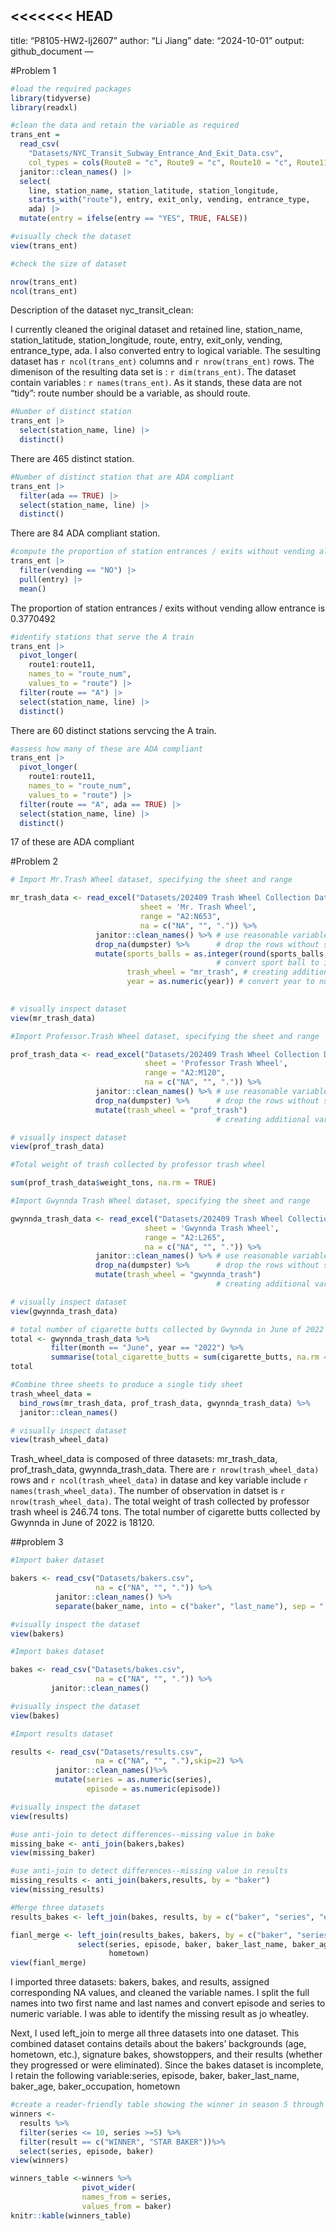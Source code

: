 <<<<<<< HEAD
---
title: "P8105-HW2-lj2607"
author: "Li Jiang"
date: "2024-10-01"
output: github_document
---

#Problem 1

```r
#load the required packages
library(tidyverse)
library(readxl)
```

```r
#clean the data and retain the variable as required 
trans_ent = 
  read_csv(
    "Datasets/NYC_Transit_Subway_Entrance_And_Exit_Data.csv",
    col_types = cols(Route8 = "c", Route9 = "c", Route10 = "c", Route11 = "c")) |> 
  janitor::clean_names() |> 
  select(
    line, station_name, station_latitude, station_longitude, 
    starts_with("route"), entry, exit_only, vending, entrance_type, 
    ada) |> 
  mutate(entry = ifelse(entry == "YES", TRUE, FALSE))

#visually check the dataset
view(trans_ent)
```

```r
#check the size of dataset

nrow(trans_ent)
ncol(trans_ent)
```

Description of the dataset nyc_transit_clean:

I currently cleaned the original dataset and retained line, station_name, station_latitude, station_longitude, route, entry, exit_only, vending, entrance_type, ada. I also converted entry to logical variable. The sesulting dataset has `r ncol(trans_ent)` columns and `r nrow(trans_ent)` rows. The dimenison of the resulting data set is : `r dim(trans_ent)`. The dataset contain variables : `r names(trans_ent)`. As it stands, these data are not "tidy": route number should be a variable, as should route.

```r
#Number of distinct station
trans_ent |> 
  select(station_name, line) |> 
  distinct()
```
There are 465 distinct station.

```r
#Number of distinct station that are ADA compliant
trans_ent |> 
  filter(ada == TRUE) |> 
  select(station_name, line) |> 
  distinct()
```
There are 84 ADA compliant station.

```r
#compute the proportion of station entrances / exits without vending allow entrance
trans_ent |> 
  filter(vending == "NO") |> 
  pull(entry) |> 
  mean()
```
The proportion of station entrances / exits without vending allow entrance is 0.3770492


```r
#identify stations that serve the A train
trans_ent |> 
  pivot_longer(
    route1:route11,
    names_to = "route_num",
    values_to = "route") |> 
  filter(route == "A") |> 
  select(station_name, line) |> 
  distinct()
```

There are 60 distinct stations servcing the A train.

```r
#assess how many of these are ADA compliant
trans_ent |> 
  pivot_longer(
    route1:route11,
    names_to = "route_num",
    values_to = "route") |> 
  filter(route == "A", ada == TRUE) |> 
  select(station_name, line) |> 
  distinct()
```

17 of these are ADA compliant


#Problem 2

```r
# Import Mr.Trash Wheel dataset, specifying the sheet and range

mr_trash_data <- read_excel("Datasets/202409 Trash Wheel Collection Data.xlsx",
                             sheet = 'Mr. Trash Wheel',
                             range = "A2:N653",
                             na = c("NA", "", ".")) %>% 
                   janitor::clean_names() %>% # use reasonable variable names
                   drop_na(dumpster) %>%      # drop the rows without specific dumpster                                                           information
                   mutate(sports_balls = as.integer(round(sports_balls,digits = 0)),
                                              # convert sport ball to integer variable
                          trash_wheel = "mr_trash", # creating additional variable recording                                                            trash_wheel           
                          year = as.numeric(year)) # convert year to numerical variable
                                             

# visually inspect dataset
view(mr_trash_data)
```

```r
#Import Professor.Trash Wheel dataset, specifying the sheet and range

prof_trash_data <- read_excel("Datasets/202409 Trash Wheel Collection Data.xlsx",
                              sheet = 'Professor Trash Wheel',
                              range = "A2:M120",
                              na = c("NA", "", ".")) %>% 
                   janitor::clean_names() %>% # use reasonable variable names
                   drop_na(dumpster) %>%      # drop the rows without specific dumpster                                                           information
                   mutate(trash_wheel = "prof_trash") 
                                              # creating additional variable recording trash_wheel        

# visually inspect dataset
view(prof_trash_data)

#Total weight of trash collected by professor trash wheel

sum(prof_trash_data$weight_tons, na.rm = TRUE)
```

```r
#Import Gwynnda Trash Wheel dataset, specifying the sheet and range

gwynnda_trash_data <- read_excel("Datasets/202409 Trash Wheel Collection Data.xlsx",
                              sheet = 'Gwynnda Trash Wheel',
                              range = "A2:L265",
                              na = c("NA", "", ".")) %>% 
                   janitor::clean_names() %>% # use reasonable variable names
                   drop_na(dumpster) %>%      # drop the rows without specific dumpster                                                           information
                   mutate(trash_wheel = "gwynnda_trash") 
                                              # creating additional variable recording trash_wheel        

# visually inspect dataset
view(gwynnda_trash_data)

# total number of cigarette butts collected by Gwynnda in June of 2022
total <- gwynnda_trash_data %>%
         filter(month == "June", year == "2022") %>%
         summarise(total_cigarette_butts = sum(cigarette_butts, na.rm = TRUE))
total
```

```r
#Combine three sheets to produce a single tidy sheet
trash_wheel_data = 
  bind_rows(mr_trash_data, prof_trash_data, gwynnda_trash_data) %>% 
  janitor::clean_names()

# visually inspect dataset
view(trash_wheel_data)
```

Trash_wheel_data is composed of three datasets: mr_trash_data, prof_trash_data, gwynnda_trash_data. There are `r nrow(trash_wheel_data)` rows and `r ncol(trash_wheel_data)` in datase and key variable include `r names(trash_wheel_data)`. The number of observation in datset is `r nrow(trash_wheel_data)`. The total weight of trash collected by professor trash wheel is 246.74 tons. The total number of cigarette butts collected by Gwynnda in June of 2022 is 18120.


##problem 3

```r
#Import baker dataset

bakers <- read_csv("Datasets/bakers.csv",
                   na = c("NA", "", ".")) %>%
          janitor::clean_names() %>%
          separate(baker_name, into = c("baker", "last_name"), sep = " ")

#visually inspect the dataset
view(bakers)
```

```r
#Import bakes dataset

bakes <- read_csv("Datasets/bakes.csv",
                   na = c("NA", "", ".")) %>%
         janitor::clean_names()

#visually inspect the dataset
view(bakes)
```

```r
#Import results dataset

results <- read_csv("Datasets/results.csv",
                   na = c("NA", "", "."),skip=2) %>%
          janitor::clean_names()%>%
          mutate(series = as.numeric(series),
                 episode = as.numeric(episode))

#visually inspect the dataset
view(results)
```

```r
#use anti-join to detect differences--missing value in bake
missing_bake <- anti_join(bakers,bakes)
view(missing_baker)

#use anti-join to detect differences--missing value in results
missing_results <- anti_join(bakers,results, by = "baker")
view(missing_results)
```

```r
#Merge three datasets
results_bakes <- left_join(bakes, results, by = c("baker", "series", "episode"))

fianl_merge <- left_join(results_bakes, bakers, by = c("baker", "series"))%>%
               select(series, episode, baker, baker_last_name, baker_age, baker_occupation, 
                      hometown)
view(fianl_merge)
```

I imported three datasets: bakers, bakes, and results, assigned corresponding NA values, and cleaned the variable names. I split the full names into two first name and last names and convert episode and series to numeric variable. I was able to identify the missing result as jo wheatley.

Next, I used left_join to merge all three datasets into one dataset. This combined dataset contains details about the bakers' backgrounds (age, hometown, etc.), signature bakes, showstoppers, and their results (whether they progressed or were eliminated). Since the bakes dataset is incomplete, I retain the following variable:series, episode, baker, baker_last_name, baker_age, baker_occupation, hometown

```r
#create a reader-friendly table showing the winner in season 5 through 10
winners <-
  results %>% 
  filter(series <= 10, series >=5) %>% 
  filter(result == c("WINNER", "STAR BAKER"))%>% 
  select(series, episode, baker)
view(winners)

winners_table <-winners %>%
                pivot_wider(
                names_from = series,
                values_from = baker)
knitr::kable(winners_table)
```

